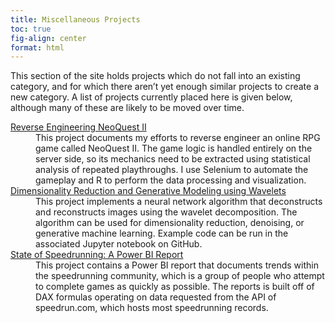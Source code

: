 ```yaml
---
title: Miscellaneous Projects
toc: true
fig-align: center
format: html
---
```


This section of the site holds projects which do not fall into an existing category, and for which there aren't yet enough similar projects to create a new category. A list of projects currently placed here is given below, although many of these are likely to be moved over time.

[Reverse Engineering NeoQuest II](/projects/other/neoquest/neoquest.qmd)
: This project documents my efforts to reverse engineer an online RPG game called NeoQuest II. The game logic is handled entirely on the server side, so its mechanics need to be extracted using statistical analysis of repeated playthroughs. I use Selenium to automate the gameplay and R to perform the data processing and visualization.

[Dimensionality Reduction and Generative Modeling using Wavelets](/projects/other/wavelet/wavelet.qmd)
: This project implements a neural network algorithm that deconstructs and reconstructs images using the wavelet decomposition. The algorithm can be used for dimensionality reduction, denoising, or generative machine learning. Example code can be run in the associated Jupyter notebook on GitHub.

[State of Speedrunning: A Power BI Report](/projects/other/speedrunning/speedrunning.qmd)
: This project contains a Power BI report that documents trends within the speedrunning community, which is a group of people who attempt to complete games as quickly as possible. The reports is built off of DAX formulas operating on data requested from the API of speedrun.com, which hosts most speedrunning records.